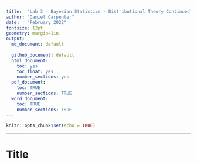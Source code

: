 ```yaml
---
title:  "Lab 3 - Bayesian Statistics - Distributional Theory Continued"
author: "Daniel Carpenter"
date:   "February 2022"
fontsize: 12pt
geometry: margin=1in
output:
  md_document: default
     
  github_document: default
  html_document:
    toc: yes
    toc_float: yes
    number_sections: yes
  pdf_document: 
    toc: TRUE
    number_sections: TRUE
  word_document:
    toc: TRUE
    number_sections: TRUE    
---
```


```r
knitr::opts_chunk$set(echo = TRUE)
```

---

# Title
```r

```
